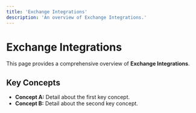 ```yaml
---
title: 'Exchange Integrations'
description: 'An overview of Exchange Integrations.'
---
```


# Exchange Integrations

This page provides a comprehensive overview of **Exchange Integrations**.

## Key Concepts

* **Concept A:** Detail about the first key concept.
* **Concept B:** Detail about the second key concept.
